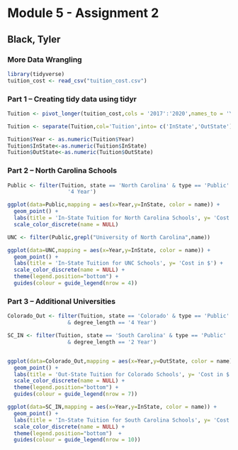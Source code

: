 # Module 5 - Assignment 2
## Black, Tyler
### More Data Wrangling

```{r Tidyverse and Data Import}
library(tidyverse)
tuition_cost <- read_csv("tuition_cost.csv")
```
### Part 1 – Creating tidy data using tidyr

```{r Creating Tidy}
Tuition <- pivot_longer(tuition_cost,cols = '2017':'2020',names_to = 'Year',values_to = 'Tuition')

Tuition <- separate(Tuition,col='Tuition',into= c('InState','OutState'), sep = '/')

Tuition$Year <- as.numeric(Tuition$Year)
Tuition$InState<-as.numeric(Tuition$InState)
Tuition$OutState<-as.numeric(Tuition$OutState)
```

### Part 2 – North Carolina Schools

```{r Subset on NC}
Public <- filter(Tuition, state == 'North Carolina' & type == 'Public' & degree_length ==
                   '4 Year')

ggplot(data=Public,mapping = aes(x=Year,y=InState, color = name)) +
  geom_point() +
  labs(title = 'In-State Tuition for North Carolina Schools', y= 'Cost in $') +
  scale_color_discrete(name = NULL)

UNC <- filter(Public,grepl("University of North Carolina",name))

ggplot(data=UNC,mapping = aes(x=Year,y=InState, color = name)) +
  geom_point() +
  labs(title = 'In-State Tuition for UNC Schools', y= 'Cost in $') +
  scale_color_discrete(name = NULL) +
  theme(legend.position="bottom") +
  guides(colour = guide_legend(nrow = 4))
```


### Part 3 – Additional Universities

```{r Colorado and SC}
Colorado_Out <- filter(Tuition, state == 'Colorado' & type == 'Public' 
                   & degree_length == '4 Year')

SC_IN <- filter(Tuition, state == 'South Carolina' & type == 'Public' 
                   & degree_length == '2 Year')


ggplot(data=Colorado_Out,mapping = aes(x=Year,y=OutState, color = name)) +
  geom_point() +
  labs(title = 'Out-State Tuition for Colorado Schools', y= 'Cost in $') +
  scale_color_discrete(name = NULL) +
  theme(legend.position="bottom") +
  guides(colour = guide_legend(nrow = 7))

ggplot(data=SC_IN,mapping = aes(x=Year,y=InState, color = name)) +
  geom_point() +
  labs(title = 'In-State Tuition for South Carolina Schools', y= 'Cost in $') +
  scale_color_discrete(name = NULL) +
  theme(legend.position="bottom")  +
  guides(colour = guide_legend(nrow = 10))
```

